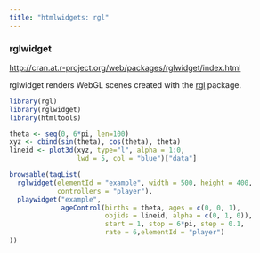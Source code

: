 ```yaml
---
title: "htmlwidgets: rgl"
---
```


### rglwidget
<http://cran.at.r-project.org/web/packages/rglwidget/index.html>

rglwidget renders WebGL scenes created with the  [rgl](http://cran.at.r-project.org/web/packages/rgl/index.html) package.


```r
library(rgl)
library(rglwidget)
library(htmltools)

theta <- seq(0, 6*pi, len=100)
xyz <- cbind(sin(theta), cos(theta), theta)
lineid <- plot3d(xyz, type="l", alpha = 1:0, 
                 lwd = 5, col = "blue")["data"]

browsable(tagList(
  rglwidget(elementId = "example", width = 500, height = 400,
            controllers = "player"),
  playwidget("example", 
             ageControl(births = theta, ages = c(0, 0, 1),
                        objids = lineid, alpha = c(0, 1, 0)),
                        start = 1, stop = 6*pi, step = 0.1, 
                        rate = 6,elementId = "player")
))
```


